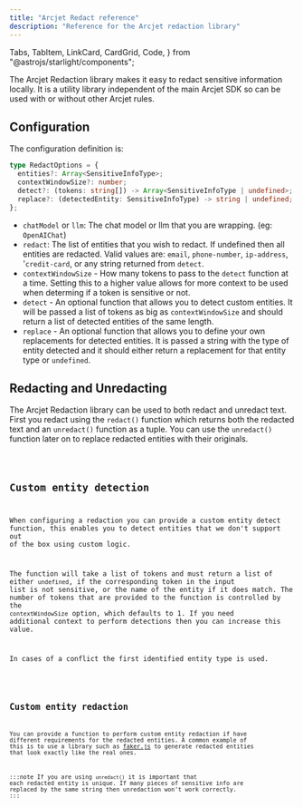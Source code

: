 ```yaml
---
title: "Arcjet Redact reference"
description: "Reference for the Arcjet redaction library"
---
```


  Tabs,
  TabItem,
  LinkCard,
  CardGrid,
  Code,
} from "@astrojs/starlight/components";

The Arcjet Redaction library makes it easy to redact sensitive information
locally. It is a utility library independent of the main Arcjet SDK so can be
used with or without other Arcjet rules.

<WhatIsArcjet />

## Configuration

The configuration definition is:

```ts
type RedactOptions = {
  entities?: Array<SensitiveInfoType>;
  contextWindowSize?: number;
  detect?: (tokens: string[]) -> Array<SensitiveInfoType | undefined>;
  replace?: (detectedEntity: SensitiveInfoType) -> string | undefined;
};
```

- `chatModel` or `llm`: The chat model or llm that you are wrapping. (eg:
  `OpenAIChat`)
- `redact`: The list of entities that you wish to redact. If undefined then all
  entities are redacted. Valid values are: `email`, `phone-number`,
  `ip-address`, '`credit-card`, or any string returned from `detect`.
- `contextWindowSize` - How many tokens to pass to the `detect` function at a
  time. Setting this to a higher value allows for more context to be used when
  determing if a token is sensitive or not.
- `detect` - An optional function that allows you to detect custom entities. It
  will be passed a list of tokens as big as `contextWindowSize` and should
  return a list of detected entities of the same length.
- `replace` - An optional function that allows you to define your own
  replacements for detected entities. It is passed a string with the type of
  entity detected and it should either return a replacement for that entity type
  or `undefined`.

## Redacting and Unredacting

The Arcjet Redaction library can be used to both redact and unredact text. First
you redact using the `redact()` function which returns both the redacted text
and an `unredact()` function as a tuple. You can use the `unredact()` function
later on to replace redacted entities with their originals.

<Code code={QuickStartUnredact} lang="ts" />

## Custom entity detection

When configuring a redaction you can provide a custom entity detect function,
this enables you to detect entities that we don't support out of the box using
custom logic.

The function will take a list of tokens and must return a list of either
`undefined`, if the corresponding token in the input list is not sensitive, or
the name of the entity if it does match. The number of tokens that are provided
to the function is controlled by the `contextWindowSize` option, which defaults
to 1. If you need additional context to perform detections then you can increase
this value.

In cases of a conflict the first identified entity type is used.

<Code code={CustomEntities} lang="ts" />

## Custom entity redaction

You can provide a function to perform custom entity redaction if have different
requirements for the redacted entities. A common example of this is to use a
library such as [faker.js](https://fakerjs.dev/) to generate redacted entities
that look exactly like the real ones.

:::note
If you are using `unredact()` it is important that each redacted entity is unique. If many
pieces of sensitive info are replaced by the same string then unredaction won't work correctly.
:::

<Code code={CustomRedact} lang="ts" />
